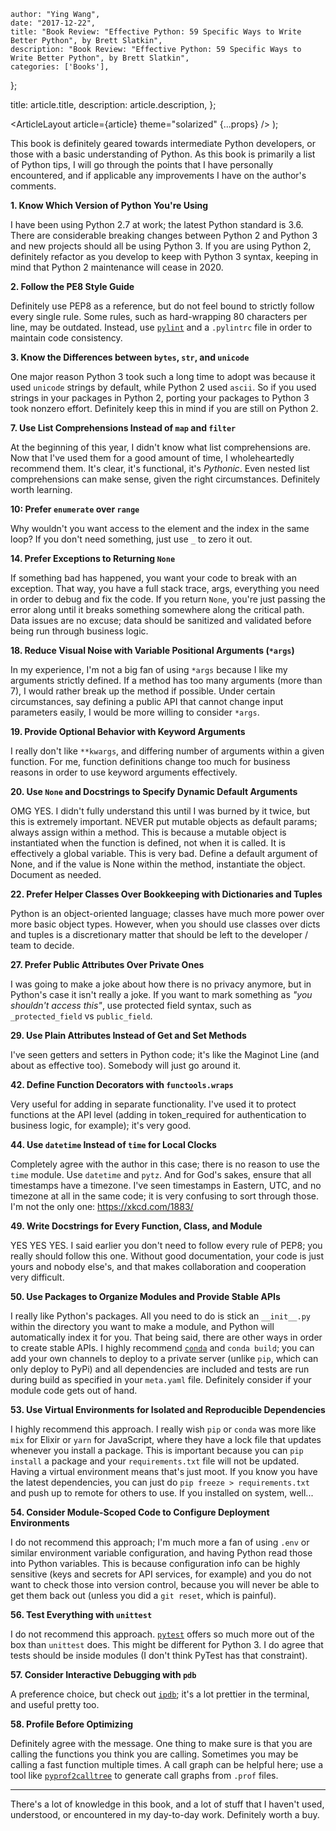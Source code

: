 
    author: "Ying Wang",
    date: "2017-12-22",
    title: "Book Review: "Effective Python: 59 Specific Ways to Write Better Python", by Brett Slatkin",
    description: "Book Review: "Effective Python: 59 Specific Ways to Write Better Python", by Brett Slatkin",
    categories: ['Books'],
};

  title: article.title,
  description: article.description,
};

  <ArticleLayout article={article} theme="solarized" {...props} />
);

This book is definitely geared towards intermediate Python developers, or those with a basic understanding of Python. As this book is primarily a list of Python tips, I will go through the points that I have personally encountered, and if applicable any improvements I have on the author's comments.

**1. Know Which Version of Python You're Using**

I have been using Python 2.7 at work; the latest Python standard is 3.6. There are considerable breaking changes between Python 2 and Python 3 and new projects should all be using Python 3. If you are using Python 2, definitely refactor as you develop to keep with Python 3 syntax, keeping in mind that Python 2 maintenance will cease in 2020.

**2. Follow the PE8 Style Guide**

Definitely use PEP8 as a reference, but do not feel bound to strictly follow every single rule. Some rules, such as hard-wrapping 80 characters per line, may be outdated. Instead, use [`pylint`](https://www.pylint.org/) and a `.pylintrc` file in order to maintain code consistency.

**3. Know the Differences between `bytes`, `str`, and `unicode`**

One major reason Python 3 took such a long time to adopt was because it used `unicode` strings by default, while Python 2 used `ascii`. So if you used strings in your packages in Python 2, porting your packages to Python 3 took nonzero effort. Definitely keep this in mind if you are still on Python 2.

**7. Use List Comprehensions Instead of `map` and `filter`**

At the beginning of this year, I didn't know what list comprehensions are. Now that I've used them for a good amount of time, I wholeheartedly recommend them. It's clear, it's functional, it's _Pythonic_. Even nested list comprehensions can make sense, given the right circumstances. Definitely worth learning.

**10: Prefer `enumerate` over `range`**

Why wouldn't you want access to the element and the index in the same loop? If you don't need something, just use `_` to zero it out.

**14. Prefer Exceptions to Returning `None`**

If something bad has happened, you want your code to break with an exception. That way, you have a full stack trace, args, everything you need in order to debug and fix the code. If you return `None`, you're just passing the error along until it breaks something somewhere along the critical path. Data issues are no excuse; data should be sanitized and validated before being run through business logic.

**18. Reduce Visual Noise with Variable Positional Arguments (`*args`)**

In my experience, I'm not a big fan of using `*args` because I like my arguments strictly defined. If a method has too many arguments (more than 7), I would rather break up the method if possible. Under certain circumstances, say defining a public API that cannot change input parameters easily, I would be more willing to consider `*args`.

**19. Provide Optional Behavior with Keyword Arguments**

I really don't like `**kwargs`, and differing number of arguments within a given function. For me, function definitions change too much for business reasons in order to use keyword arguments effectively.

**20. Use `None` and Docstrings to Specify Dynamic Default Arguments**

OMG YES. I didn't fully understand this until I was burned by it twice, but this is extremely important. NEVER put mutable objects as default params; always assign within a method. This is because a mutable object is instantiated when the function is defined, not when it is called. It is effectively a global variable. This is very bad. Define a default argument of None, and if the value is None within the method, instantiate the object. Document as needed.

**22. Prefer Helper Classes Over Bookkeeping with Dictionaries and Tuples**

Python is an object-oriented language; classes have much more power over more basic object types. However, when you should use classes over dicts and tuples is a discretionary matter that should be left to the developer / team to decide.

**27. Prefer Public Attributes Over Private Ones**

I was going to make a joke about how there is no privacy anymore, but in Python's case it isn't really a joke. If you want to mark something as _"you shouldn't access this"_, use protected field syntax, such as `_protected_field` vs `public_field`.

**29. Use Plain Attributes Instead of Get and Set Methods**

I've seen getters and setters in Python code; it's like the Maginot Line (and about as effective too). Somebody will just go around it.

**42. Define Function Decorators with `functools.wraps`**

Very useful for adding in separate functionality. I've used it to protect functions at the API level (adding in token_required for authentication to business logic, for example); it's very good.

**44. Use `datetime` Instead of `time` for Local Clocks**

Completely agree with the author in this case; there is no reason to use the `time` module. Use `datetime` and `pytz`. And for God's sakes, ensure that all timestamps have a timezone. I've seen timestamps in Eastern, UTC, and no timezone at all in the same code; it is very confusing to sort through those. I'm not the only one: https://xkcd.com/1883/

**49. Write Docstrings for Every Function, Class, and Module**

YES YES YES. I said earlier you don't need to follow every rule of PEP8; you really should follow this one. Without good documentation, your code is just yours and nobody else's, and that makes collaboration and cooperation very difficult.

**50. Use Packages to Organize Modules and Provide Stable APIs**

I really like Python's packages. All you need to do is stick an `__init__.py` within the directory you want to make a module, and Python will automatically index it for you. That being said, there are other ways in order to create stable APIs. I highly recommend [`conda`](https://conda.io/docs/) and `conda build`; you can add your own channels to deploy to a private server (unlike `pip`, which can only deploy to PyPi) and all dependencies are included and tests are run during build as specified in your `meta.yaml` file. Definitely consider if your module code gets out of hand.

**53. Use Virtual Environments for Isolated and Reproducible Dependencies**

I highly recommend this approach. I really wish `pip` or `conda` was more like `mix` for Elixir or `yarn` for JavaScript, where they have a lock file that updates whenever you install a package. This is important because you can `pip install` a package and your `requirements.txt` file will not be updated. Having a virtual environment means that's just moot. If you know you have the latest dependencies, you can just do `pip freeze > requirements.txt` and push up to remote for others to use. If you installed on system, well...

**54. Consider Module-Scoped Code to Configure Deployment Environments**

I do not recommend this approach; I'm much more a fan of using `.env` or similar environment variable configuration, and having Python read those into Python variables. This is because configuration info can be highly sensitive (keys and secrets for API services, for example) and you do not want to check those into version control, because you will never be able to get them back out (unless you did a `git reset`, which is painful).

**56. Test Everything with `unittest`**

I do not recommend this approach. [`pytest`](https://docs.pytest.org/en/latest/) offers so much more out of the box than `unittest` does. This might be different for Python 3. I do agree that tests should be inside modules (I don't think PyTest has that constraint).

**57. Consider Interactive Debugging with `pdb`**

A preference choice, but check out [`ipdb`](https://github.com/gotcha/ipdb); it's a lot prettier in the terminal, and useful pretty too.

**58. Profile Before Optimizing**

Definitely agree with the message. One thing to make sure is that you are calling the functions you think you are calling. Sometimes you may be calling a fast function multiple times. A call graph can be helpful here; use a tool like [`pyprof2calltree`](https://pypi.python.org/pypi/pyprof2calltree/) to generate call graphs from `.prof` files.

---

There's a lot of knowledge in this book, and a lot of stuff that I haven't used, understood, or encountered in my day-to-day work. Definitely worth a buy.
